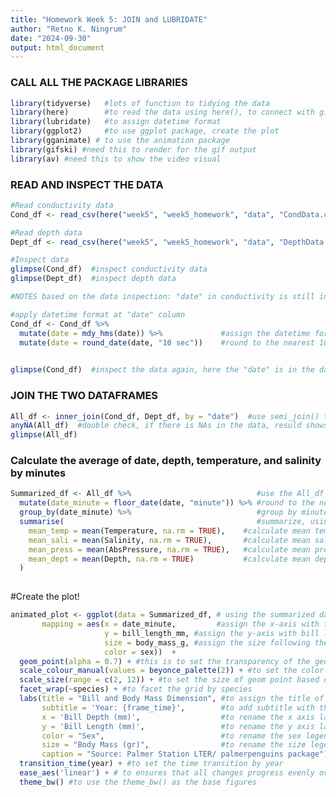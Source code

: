 ```yaml
---
title: "Homework Week 5: JOIN and LUBRIDATE"
author: "Retno K. Ningrum"
date: "2024-09-30"
output: html_document
---
```


### CALL ALL THE PACKAGE LIBRARIES 
```r
library(tidyverse)   #lots of function to tidying the data
library(here)        #to read the data using here(), to connect with github folder
library(lubridate)   #to assign datetime format
library(ggplot2)     #to use ggplot package, create the plot
library(gganimate) # to use the animation package
library(gifski) #need this to render for the gif output 
library(av) #need this to show the video visual
```

### READ AND INSPECT THE DATA
```r
#Read conductivity data
Cond_df <- read_csv(here("week5", "week5_homework", "data", "CondData.csv"))

#Read depth data
Dept_df <- read_csv(here("week5", "week5_homework", "data", "DepthData.csv"))

#Inspect data
glimpse(Cond_df)  #inspect conductivity data
glimpse(Dept_df)  #inspect depth data

#NOTES based on the data inspection: "date" in conductivity is still in character, while in depth is already in datetime format. So we need to change the format "date" of cond_df into datetime

#apply datetime format at "date" column
Cond_df <- Cond_df %>%
  mutate(date = mdy_hms(date)) %>%             #assign the datetime format at "date" column
  mutate(date = round_date(date, "10 sec"))    #round to the nearest 10 seconds
  

glimpse(Cond_df)  #inspect the data again, here the "date" is in the datetime format. 
```

### JOIN THE TWO DATAFRAMES
```r
All_df <- inner_join(Cond_df, Dept_df, by = "date")  #use semi_join() to not join data with NAs
anyNA(All_df)  #double check, if there is NAs in the data, resuld shows "FALSE", meaning no NAs.
glimpse(All_df)
```
### Calculate the average of date, depth, temperature, and salinity by minutes
```r
Summarized_df <- All_df %>%                            #use the All_df to create new summarized_df
  mutate(date_minute = floor_date(date, "minute")) %>% #round to the nearest minutes, assign it to new column
  group_by(date_minute) %>%                            #group by minutes, using the new column "date_minute" 
  summarise(                                           #summarize, using summarise() function
    mean_temp = mean(Temperature, na.rm = TRUE),    #calculate mean temperature by following grouped column 
    mean_sali = mean(Salinity, na.rm = TRUE),       #calculate mean salinity by following grouped column
    mean_press = mean(AbsPressure, na.rm = TRUE),   #calculate mean pressure by following grouped column
    mean_dept = mean(Depth, na.rm = TRUE)           #calculate mean depth by following grouped column
  )
  
```

#Create the plot!
```r
animated_plot <- ggplot(data = Summarized_df, # using the summarized data
       mapping = aes(x = date_minute,         #assign the x-axis with timeframe
                     y = bill_length_mm, #assign the y-axis with bill length (mm)
                     size = body_mass_g, #assign the size following the body mass (gr)
                     color = sex))  +
  geom_point(alpha = 0.7) + #this is to set the transparency of the geom point
  scale_colour_manual(values = beyonce_palette(2)) + #to set the color based on beyonce palette
  scale_size(range = c(2, 12)) + #to set the size of geom point based on mass, from 2 to 12
  facet_wrap(~species) + #to facet the grid by species
  labs(title = "Bill and Body Mass Dimension", #to assign the title of the figures
       subtitle = 'Year: {frame_time}',        #to add subtitle with the adjusting year
       x = 'Bill Depth (mm)',                  #to rename the x axis label
       y = 'Bill Length (mm)',                 #to rename the y axis label
       color = "Sex",                          #to rename the sex legend
       size = "Body Mass (gr)",                #to rename the size legend
       caption = "Source: Palmer Station LTER/ palmerpenguins package") + #to add caption below the data frame)
  transition_time(year) + #to set the time transition by year
  ease_aes('linear') + # to ensures that all changes progress evenly over time without any acceleration or deceleration.
  theme_bw() #to use the theme_bw() as the base figures
```

